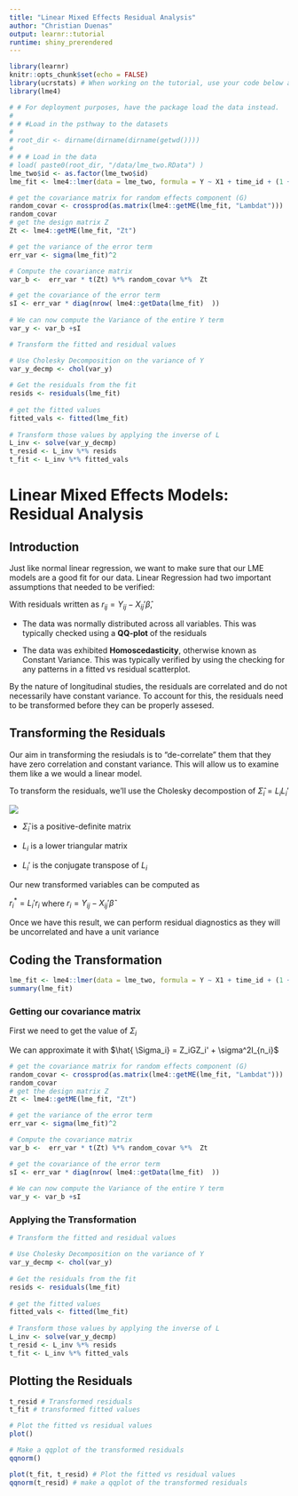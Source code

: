 ```yaml
---
title: "Linear Mixed Effects Residual Analysis"
author: "Christian Duenas"
output: learnr::tutorial
runtime: shiny_prerendered
---
```


```r
library(learnr)
knitr::opts_chunk$set(echo = FALSE)
library(ucrstats) # When working on the tutorial, use your code below and comment this entire line.
library(lme4)

# # For deployment purposes, have the package load the data instead. 
# 
# # #Load in the psthway to the datasets
# 
# root_dir <- dirname(dirname(dirname(getwd())))
# 
# # # Load in the data 
# load( paste0(root_dir, "/data/lme_two.RData") )
lme_two$id <- as.factor(lme_two$id)
lme_fit <- lme4::lmer(data = lme_two, formula = Y ~ X1 + time_id + (1 + time_id | id)  )

# get the covariance matrix for random effects component (G)
random_covar <- crossprod(as.matrix(lme4::getME(lme_fit, "Lambdat")))
random_covar
# get the design matrix Z
Zt <- lme4::getME(lme_fit, "Zt")

# get the variance of the error term
err_var <- sigma(lme_fit)^2

# Compute the covariance matrix
var_b <-  err_var * t(Zt) %*% random_covar %*%  Zt

# get the covariance of the error term
sI <- err_var * diag(nrow( lme4::getData(lme_fit)  ))
    
# We can now compute the Variance of the entire Y term
var_y <- var_b +sI

# Transform the fitted and residual values

# Use Cholesky Decomposition on the variance of Y
var_y_decmp <- chol(var_y)
    
# Get the residuals from the fit
resids <- residuals(lme_fit)
    
# get the fitted values
fitted_vals <- fitted(lme_fit)
    
# Transform those values by applying the inverse of L
L_inv <- solve(var_y_decmp)
t_resid <- L_inv %*% resids
t_fit <- L_inv %*% fitted_vals     

```


# Linear Mixed Effects Models: Residual Analysis

## Introduction

Just like normal linear regression, we want to make sure that our LME models are a good fit for our data. Linear Regression had two important assumptions that needed to be verified:

With residuals written as $r_{ij} = Y_{ij} - X_{ij}'\hat{\beta}$,

+ The data was normally distributed across all variables. This was typically checked using a **QQ-plot** of the residuals

+ The data was exhibited **Homoscedasticity**, otherwise known as Constant Variance. This was typically verified by using the checking for any patterns in a fitted vs residual scatterplot. 

By the nature of longitudinal studies, the residuals are correlated and do not necessarily have constant variance. To account for this, the residuals need to be transformed before they can be properly assesed.



## Transforming the Residuals

Our aim in transforming the resiudals is to "de-correlate" them that they have zero correlation and constant variance. This will allow us to examine them like a we would a linear model. 

To transform the residuals, we'll use the Cholesky decompostion of $\hat{\Sigma}_i = L_iL_i'$

![](images/Cholesky.png)

+ $\hat{\Sigma}_i$ is a positive-definite matrix

+ $L_i$ is a lower triangular matrix

+ $L_i'$ is the conjugate transpose of $L_i$

Our new transformed variables can be computed as 

$r_{i}^* = L_i'r_i$ where $r_{i} = Y_{ij} - X_{ij}'\hat{\beta}$

Once we have this result, we can perform residual diagnostics as they will be uncorrelated and have a unit variance




## Coding the Transformation 

```r
lme_fit <- lme4::lmer(data = lme_two, formula = Y ~ X1 + time_id + (1 + time_id | id)  )
summary(lme_fit)
```


### Getting our covariance matrix 

First we need to get the value of $\Sigma_i$

We can approximate it with $\hat{ \Sigma_i} = Z_iGZ_i' + \sigma^2I_{n_i}$

```r
# get the covariance matrix for random effects component (G)
random_covar <- crossprod(as.matrix(lme4::getME(lme_fit, "Lambdat")))
random_covar
# get the design matrix Z
Zt <- lme4::getME(lme_fit, "Zt")

# get the variance of the error term
err_var <- sigma(lme_fit)^2

# Compute the covariance matrix
var_b <-  err_var * t(Zt) %*% random_covar %*%  Zt

# get the covariance of the error term
sI <- err_var * diag(nrow( lme4::getData(lme_fit)  ))
    
# We can now compute the Variance of the entire Y term
var_y <- var_b +sI
```

### Applying the Transformation

```r
# Transform the fitted and residual values

# Use Cholesky Decomposition on the variance of Y
var_y_decmp <- chol(var_y)
    
# Get the residuals from the fit
resids <- residuals(lme_fit)
    
# get the fitted values
fitted_vals <- fitted(lme_fit)
    
# Transform those values by applying the inverse of L
L_inv <- solve(var_y_decmp)
t_resid <- L_inv %*% resids
t_fit <- L_inv %*% fitted_vals      
```


## Plotting the Residuals

```r
t_resid # Transformed residuals
t_fit # transformed fitted values

# Plot the fitted vs residual values
plot() 

# Make a qqplot of the transformed residuals
qqnorm() 
```

```r
plot(t_fit, t_resid) # Plot the fitted vs residual values
qqnorm(t_resid) # make a qqplot of the transformed residuals
```

